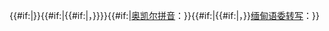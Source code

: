 <includeonly>{{#if:{{{m|}}}|{{lang-my|{{{m}}}}}}}{{#if:{{{m|}}}|{{#if:{{{y|}}}{{{p|}}}|，}}}}{{#if:{{{p|}}}|[[奥凯尔拼音]]：''<span title="Okell拼音">{{lang|my-Latn|{{{p}}}}}</span>''}}{{#if:{{{y|}}}|{{#if:{{{p|}}}|，}}[[缅甸语委转写系统|缅甸语委转写]]：''<span title="缅甸语委转写系统">{{lang|my-Latn|{{{y}}}}}</span>''}}</includeonly><noinclude>
{{doc}}</noinclude>